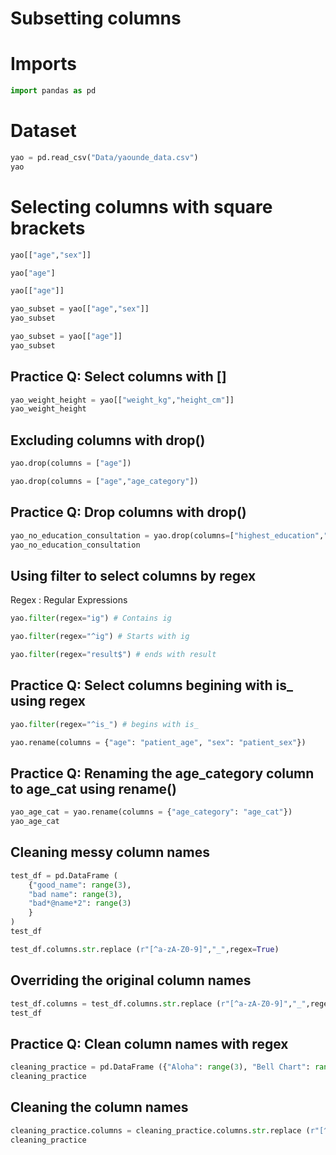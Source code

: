# Subsetting columns


# Imports


```python
import pandas as pd
```

# Dataset


```python
yao = pd.read_csv("Data/yaounde_data.csv")
yao
```

# Selecting columns with square brackets


```python
yao[["age","sex"]]
```

```python
yao["age"]
```


```python
yao[["age"]]
```

```python
yao_subset = yao[["age","sex"]]
yao_subset
```

```python
yao_subset = yao[["age"]]
yao_subset
```

## Practice Q: Select columns with []


```python
yao_weight_height = yao[["weight_kg","height_cm"]]
yao_weight_height
```

## Excluding columns with drop()

```python
yao.drop(columns = ["age"])
```

```python
yao.drop(columns = ["age","age_category"])
```

## Practice Q: Drop columns with drop()


```python
yao_no_education_consultation = yao.drop(columns=["highest_education","consultation"])
yao_no_education_consultation
```

## Using filter  to select columns by regex

Regex : Regular Expressions

```python
yao.filter(regex="ig") # Contains ig
```

```python
yao.filter(regex="^ig") # Starts with ig
```

```python
yao.filter(regex="result$") # ends with result
```

## Practice Q: Select columns begining with is_ using regex


```python
yao.filter(regex="^is_") # begins with is_
```

```python
yao.rename(columns = {"age": "patient_age", "sex": "patient_sex"})
```

## Practice Q: Renaming the age_category column to age_cat using rename()

```python
yao_age_cat = yao.rename(columns = {"age_category": "age_cat"})
yao_age_cat
```

## Cleaning messy column names
```python
test_df = pd.DataFrame (
    {"good_name": range(3),
    "bad name": range(3),
    "bad*@name*2": range(3)
    }
)
test_df
```

```python
test_df.columns.str.replace (r"[^a-zA-Z0-9]","_",regex=True)

```

## Overriding the original column names
```python
test_df.columns = test_df.columns.str.replace (r"[^a-zA-Z0-9]","_",regex=True)
test_df
```

## Practice Q: Clean column names with regex


```python
cleaning_practice = pd.DataFrame ({"Aloha": range(3), "Bell Chart": range(3), "Animals@the zoo": range(3)})
cleaning_practice
```

## Cleaning the column names


```python
cleaning_practice.columns = cleaning_practice.columns.str.replace (r"[^a-zA-Z0-9]", "_", regex=True)
cleaning_practice
```